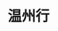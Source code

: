 ---
publishDate: 2024-04-04
title: 温州行
excerpt: 温州百丈漈一日行
images:
- '~/assets/images/photography/wenzhou/4.jpg'
- '~/assets/images/photography/wenzhou/1.jpg'
- '~/assets/images/photography/wenzhou/2.jpg'
- '~/assets/images/photography/wenzhou/3.jpg'
---